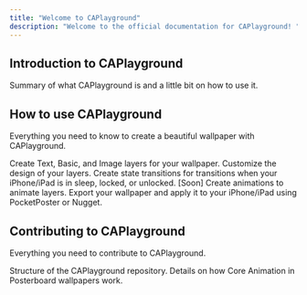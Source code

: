 ```yaml
---
title: "Welcome to CAPlayground"
description: "Welcome to the official documentation for CAPlayground! "
---
```


## Introduction to CAPlayground

<Card title="What is CAPlayground?" icon="stars" href="/introduction">
  Summary of what CAPlayground is and a little bit on how to use it.
</Card>

## How to use CAPlayground

Everything you need to know to create a beautiful wallpaper with CAPlayground.

<Columns cols={2}>
  <Card title="Creating Layers" icon="pen-to-square" href="/editor/creating-layers">
    Create Text, Basic, and Image layers for your wallpaper.
  </Card>
  <Card title="Editing Layers" icon="palette" href="/editor/editing-layers">
    Customize the design of your layers.
  </Card>
  <Card title="Creating State Transitions" icon="map" href="/editor/creating-state-transitions">
    Create state transitions for transitions when your iPhone/iPad is in sleep, locked, or unlocked.
  </Card>
  <Card title="Creating Animations" icon="terminal" href="/editor/creating-animations">
    [Soon] Create animations to animate layers.
  </Card>
  <Card title="Exporting Your Project" icon="sparkles" href="/editor/exporting-your-project">
    Export your wallpaper and apply it to your iPhone/iPad using PocketPoster or Nugget.
  </Card>
</Columns>

## Contributing to CAPlayground

Everything you need to contribute to CAPlayground.

<Columns cols={2}>
  <Card title="Project Structure" icon="pen-fancy" href="/contributing/project-structure">
    Structure of the CAPlayground repository.
  </Card>
  <Card title="Core Animation" icon="code" href="/contributing/core-animation">
    Details on how Core Animation in Posterboard wallpapers work.
  </Card>
</Columns>